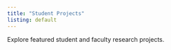 ```yaml
---
title: "Student Projects"
listing: default
---
```


Explore featured student and faculty research projects.
